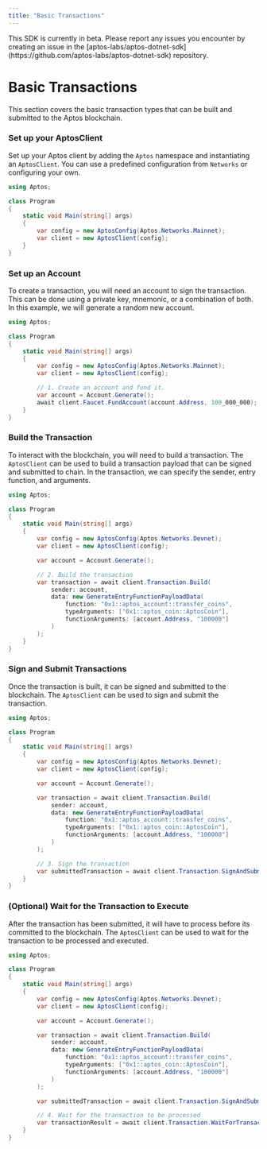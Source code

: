 ```yaml
---
title: "Basic Transactions"
---
```



<Callout type="warning" emoji="❗">
  This SDK is currently in beta. Please report any issues you encounter by
  creating an issue in the
  [aptos-labs/aptos-dotnet-sdk](https://github.com/aptos-labs/aptos-dotnet-sdk)
  repository.
</Callout>

# Basic Transactions

This section covers the basic transaction types that can be built and submitted to the Aptos blockchain.

<Steps>

### Set up your AptosClient

Set up your Aptos client by adding the `Aptos` namespace and instantiating an `AptosClient`. You can use a predefined
configuration from `Networks` or configuring your own.

```csharp filename="Program.cs"  {1-1, 7-8}
using Aptos;

class Program
{
    static void Main(string[] args)
    {
        var config = new AptosConfig(Aptos.Networks.Mainnet);
        var client = new AptosClient(config);
    }
}
```

### Set up an Account

To create a transaction, you will need an account to sign the transaction. This can be done using a private key,
mnemonic, or a combination of both. In this example, we will generate a random new account.

```csharp filename="Program.cs" {10-12}
using Aptos;

class Program
{
    static void Main(string[] args)
    {
        var config = new AptosConfig(Aptos.Networks.Mainnet);
        var client = new AptosClient(config);

        // 1. Create an account and fund it.
        var account = Account.Generate();
        await client.Faucet.FundAccount(account.Address, 100_000_000);
    }
}
```

### Build the Transaction

To interact with the blockchain, you will need to build a transaction. The `AptosClient` can be
used to build a transaction payload that can be signed and submitted to chain. In the transaction,
we can specify the sender, entry function, and arguments.

```csharp filename="Program.cs" {12-20}
using Aptos;

class Program
{
    static void Main(string[] args)
    {
        var config = new AptosConfig(Aptos.Networks.Devnet);
        var client = new AptosClient(config);

        var account = Account.Generate();

        // 2. Build the transaction
        var transaction = await client.Transaction.Build(
            sender: account,
            data: new GenerateEntryFunctionPayloadData(
                function: "0x1::aptos_account::transfer_coins",
                typeArguments: ["0x1::aptos_coin::AptosCoin"],
                functionArguments: [account.Address, "100000"]
            )
        );
    }
}
```

### Sign and Submit Transactions

Once the transaction is built, it can be signed and submitted to the blockchain. The `AptosClient` can be
used to sign and submit the transaction.

```csharp filename="Program.cs" {21-22}
using Aptos;

class Program
{
    static void Main(string[] args)
    {
        var config = new AptosConfig(Aptos.Networks.Devnet);
        var client = new AptosClient(config);

        var account = Account.Generate();

        var transaction = await client.Transaction.Build(
            sender: account,
            data: new GenerateEntryFunctionPayloadData(
                function: "0x1::aptos_account::transfer_coins",
                typeArguments: ["0x1::aptos_coin::AptosCoin"],
                functionArguments: [account.Address, "100000"]
            )
        );

        // 3. Sign the transaction
        var submittedTransaction = await client.Transaction.SignAndSubmitTransaction(signer, transaction);
    }
}
```

### (Optional) Wait for the Transaction to Execute

After the transaction has been submitted, it will have to process before its committed to the blockchain. The `AptosClient` can be
used to wait for the transaction to be processed and executed.

```csharp filename="Program.cs" {23-24}
using Aptos;

class Program
{
    static void Main(string[] args)
    {
        var config = new AptosConfig(Aptos.Networks.Devnet);
        var client = new AptosClient(config);

        var account = Account.Generate();

        var transaction = await client.Transaction.Build(
            sender: account,
            data: new GenerateEntryFunctionPayloadData(
                function: "0x1::aptos_account::transfer_coins",
                typeArguments: ["0x1::aptos_coin::AptosCoin"],
                functionArguments: [account.Address, "100000"]
            )
        );

        var submittedTransaction = await client.Transaction.SignAndSubmitTransaction(account, transaction);

        // 4. Wait for the transaction to be processed
        var transactionResult = await client.Transaction.WaitForTransaction(submittedTransaction.Hash);
    }
}
```

</Steps>
